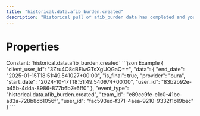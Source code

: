```yaml
---
title: "historical.data.afib_burden.created"
description: "Historical pull of afib_burden data has completed and you can now pull data for this resource."
---
```

# Properties
<ResponseField name="event_type" type="const string" required="true">
Constant: `historical.data.afib_burden.created`
</ResponseField>
<ResponseField name="team_id" type="string" required="true">
</ResponseField>
<ResponseField name="user_id" type="string" required="true">
</ResponseField>
<ResponseField name="client_user_id" type="string" required="true">
</ResponseField>
<ResponseField name="data" type="HistoricalDataCreated" required="true">
<Expandable title="HistoricalDataCreated" defaultOpen="true">
<ResponseField name="user_id" type="string" required="true">
</ResponseField>
<ResponseField name="start_date" type="string" required="true">
</ResponseField>
<ResponseField name="end_date" type="string" required="true">
</ResponseField>
<ResponseField name="is_final" type="boolean" required="true">
</ResponseField>
<ResponseField name="provider" type="string" required="true">
</ResponseField>
</Expandable>
</ResponseField>
<ResponseExample>
```json Example
{
  "client_user_id": "3Zru4O8cBEiwGTsXgUQGaQ==",
  "data": {
    "end_date": "2025-01-15T18:51:49.541027+00:00",
    "is_final": true,
    "provider": "oura",
    "start_date": "2024-10-17T18:51:49.540974+00:00",
    "user_id": "83b2b92e-b45b-4dda-8986-877b6b7e6ff0"
  },
  "event_type": "historical.data.afib_burden.created",
  "team_id": "e89cc9fe-e1c0-41bc-a83a-728b8cb1056f",
  "user_id": "fac593ed-f371-4aea-9210-9332f1b19bec"
}
```
</ResponseExample>
